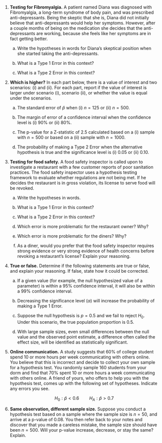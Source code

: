 1. **Testing for Fibromyalgia.**
A patient named Diana was diagnosed with Fibromyalgia, a long-term syndrome of body pain, and was prescribed anti-depressants. Being the skeptic that she is, Diana did not initially believe that anti-depressants would help her symptoms. However, after a couple months of being on the medication she decides that the anti-depressants are working, because she feels like her symptoms are in fact getting better.

    a. Write the hypotheses in words for Diana's skeptical position when she started taking the anti-depressants.

    b. What is a Type 1 Error in this context?

    c. What is a Type 2 Error in this context?

1. **Which is higher?**
In each part below, there is a value of interest and two scenarios:  (i) and (ii). For each part, report if the value of interest is larger under scenario (i), scenario (ii), or whether the value is equal under the scenarios.

    a. The standard error of $\hat{p}$ when (i) $n = 125$ or (ii) $n = 500$.

    b. The margin of error of a confidence interval when the confidence level is (i) 90% or (ii) 80%.

    c. The p-value for a Z-statistic of 2.5 calculated based on a (i) sample with $n = 500$ or based on a (ii) sample with $n = 1000$.

    d. The probability of making a Type 2 Error when the alternative hypothesis is true and the significance level is (i) 0.05 or (ii) 0.10.

1. **Testing for food safety.**
A food safety inspector is called upon to investigate a restaurant with a few customer reports of poor sanitation practices. The food safety inspector uses a hypothesis testing framework to evaluate whether regulations are not being met. If he decides the restaurant is in gross violation, its license to serve food will be revoked.

    a.  Write the hypotheses in words.

    b.  What is a Type 1 Error in this context?

    c.  What is a Type 2 Error in this context?

    d.  Which error is more problematic for the restaurant owner? Why?

    e.  Which error is more problematic for the diners? Why?

    f.  As a diner, would you prefer that the food safety inspector requires strong evidence or very strong evidence of health concerns before revoking a restaurant's license? Explain your reasoning.

1.  **True or false.**
Determine if the following statements are true or false, and explain your reasoning. If false, state how it could be corrected.

    a. If a given value (for example, the null hypothesized value of a parameter) is within a 95% confidence interval, it will also be within a 99% confidence interval.

    b. Decreasing the significance level ($\alpha$) will increase the probability of making a Type 1 Error.

    c. Suppose the null hypothesis is $p = 0.5$ and we fail to reject $H_0$. Under this scenario, the true population proportion is 0.5.

    d. With large sample sizes, even small differences between the null value and the observed point estimate, a difference often called the effect size, will be identified as statistically significant.
    
    \clearpage

1. **Online communication.**
A study suggests that 60% of college student spend 10 or more hours per week communicating with others online. You believe that this is incorrect and decide to collect your own sample for a hypothesis test. You randomly sample 160 students from your dorm and find that 70% spent 10 or more hours a week communicating with others online. A friend of yours, who offers to help you with the hypothesis test, comes up with the following set of hypotheses. Indicate any errors you see. 

    $$H_0: \hat{p} < 0.6 \quad \quad H_A: \hat{p} > 0.7$$

1. **Same observation, different sample size.**
Suppose you conduct a hypothesis test based on a sample where the sample size is $n = 50$, and arrive at a p-value of 0.08. You then refer back to your notes and discover that you made a careless mistake, the sample size should have been $n = 500$. Will your p-value increase, decrease, or stay the same? Explain.
